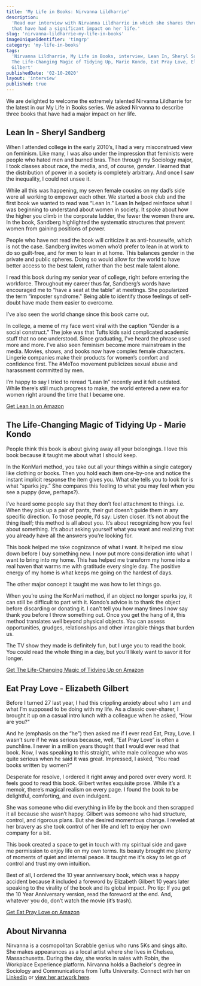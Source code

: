 ```yaml
---
title: 'My Life in Books: Nirvanna Lildharrie'
description:
  'Read our interview with Nirvanna Lildharrie in which she shares three books
  that have had a significant impact on her life.'
slug: 'nirvanna-lildharrie-my-life-in-books'
imageUniqueIdentifier: 'timgrp'
category: 'my-life-in-books'
tags:
  'Nirvanna Lildharrie, My Life in Books, interview, Lean In, Sheryl Sandberg,
  The Life-Changing Magic of Tidying Up, Marie Kondo, Eat Pray Love, Elizabeth
  Gilbert'
publishedDate: '02-10-2020'
layout: 'interview'
published: true
---
```



<p style={{ fontSize: '20px' }}>
  We are delighted to welcome the extremely talented Nirvanna Lildharrie for the
  latest in our My Life in Books series. We asked Nirvanna to describe three
  books that have had a major impact on her life.
</p>

<Box textAlign="center">
  <h2>Lean In - Sheryl Sandberg</h2>
</Box>

<Image266x400
  src="sheryl-sandberg-lean-in_mzq2lm"
  altText="Lean In - Sheryl Sandberg"
  imageCategory="book-summaries"
/>

When I attended college in the early 2010’s, I had a very misconstrued view on
feminism. Like many, I was also under the impression that feminists were people
who hated men and burned bras. Then through my Sociology major, I took classes
about race, the media, and, of course, _gender_. I learned that the distribution
of power in a society is completely arbitrary. And once I saw the inequality, I
could not unsee it.

While all this was happening, my seven female cousins on my dad’s side were all
working to empower each other. We started a book club and the first book we
wanted to read was “Lean In.” Lean In helped reinforce what I was beginning to
understand about women in society. It spoke about how the higher you climb in
the corporate ladder, the fewer the women there are. In the book, Sandberg
highlighted the systematic structures that prevent women from gaining positions
of power.

People who have not read the book will criticize it as anti-housewife, which is
not the case. Sandberg invites women who’d prefer to lean in at work to do so
guilt-free, and for men to lean in at home. This balances gender in the private
and public spheres. Doing so would allow for the world to have better access to
the best talent, rather than the best male talent alone.

I read this book during my senior year of college, right before entering the
workforce. Throughout my career thus far, Sandberg’s words have encouraged me to
“have a seat at the table” at meetings. She popularized the term “imposter
syndrome." Being able to identify those feelings of self-doubt have made them
easier to overcome.

I’ve also seen the world change since this book came out.

In college, a meme of my face went viral with the caption “Gender is a social
construct.” The joke was that Tufts kids said complicated academic stuff that no
one understood. Since graduating, I've heard the phrase used more and more. I’ve
also seen feminism become more mainstream in the media. Movies, shows, and books
now have complex female characters. Lingerie companies make their products for
women’s comfort and confidence first. The #MeToo movement publicizes sexual
abuse and harassment committed by men.

I’m happy to say I tried to reread “Lean In” recently and it felt outdated.
While there’s still much progress to make, the world entered a new era for women
right around the time that I became one.

[Get Lean In on Amazon](https://www.amazon.com/Lean-Women-Work-Will-Lead/dp/0385349947/ref=as_li_ss_tl?crid=1AZGMVRWJGJKW&dchild=1&keywords=lean+in+sheryl+sandberg&qid=1602534065&sprefix=lean+in,aps,351&sr=8-1&linkCode=ll1&tag=paperbacktrav-20&linkId=cfb73d456d9c47081838815a8f685b95&language=en_US)

<Box textAlign="center">
  <h2>The Life-Changing Magic of Tidying Up - Marie Kondo</h2>
</Box>

<Image266x400
  src="marie-kondo-the-life-changing-magic-of-tidying-up_exrijl"
  altText="The Life-Changing Magic of Tidying Up - Marie Kondo"
  imageCategory="book-summaries"
/>

People think this book is about giving away all your belongings. I love this
book because it taught me about what I should keep.

In the KonMari method, you take out all your things within a single category
like clothing or books. Then you hold each item one-by-one and notice the
instant implicit response the item gives you. What she tells you to look for is
what “sparks joy.” She compares this feeling to what you may feel when you see a
puppy (love, perhaps?).

I’ve heard some people say that they don’t feel attachment to things. i.e. When
they pick up a pair of pants, their gut doesn’t guide them in any specific
direction. To those people, I’d say: Listen closer. It’s not about the thing
itself; this method is all about you. It’s about recognizing how you feel about
something. It’s about asking yourself what you want and realizing that you
already have all the answers you’re looking for.

This book helped me take cognizance of what _I_ want. It helped me slow down
before I buy something new. I now put more consideration into what I want to
bring into my home. This has helped me transform my home into a real haven that
warms me with gratitude every single day. The positive energy of my home is what
keeps me going on the hardest of days.

The other major concept it taught me was how to let things go.

When you’re using the KonMari method, if an object no longer sparks joy, it can
still be difficult to part with it. Kondo’s advice is to thank the object before
discarding or donating it. I can’t tell you how many times I now say thank you
before I throw something out. Once you get the hang of it, this method
translates well beyond physical objects. You can assess opportunities, grudges,
relationships and other intangible things that burden us.

The TV show they made is definitely fun, but I urge you to read the book. You
could read the whole thing in a day, but you’ll likely want to savor it for
longer.

[Get The Life-Changing Magic of Tidying Up on Amazon](https://www.amazon.com/Life-Changing-Magic-Tidying-Decluttering-Organizing/dp/1607747308/ref=as_li_ss_tl?dchild=1&keywords=The+Life-Changing+Magic+of+Tidying+Up&qid=1602534373&sr=8-1&linkCode=ll1&tag=paperbacktrav-20&linkId=ba0a0894df3ecccb3cae1e321e4fa18b&language=en_US)

<Box textAlign="center">
  <h2>Eat Pray Love - Elizabeth Gilbert</h2>
</Box>

<Image266x400
  src="elizabeth-gilbert-eat-pray-love_slx0vt"
  altText="Eat Pray Love - Elizabeth Gilbert"
  imageCategory="book-summaries"
/>

Before I turned 27 last year, I had this crippling anxiety about who I am and
what I’m supposed to be doing with my life. As a classic over-sharer, I brought
it up on a casual intro lunch with a colleague when he asked, “How are you?"

And he (emphasis on the “he”) then asked me if I ever read Eat, Pray, Love. I
wasn’t sure if he was serious because, well, “Eat Pray Love” is often a
punchline. I never in a million years thought that I would ever read that book.
Now, I was speaking to this straight, white male colleague who was quite serious
when he said it was great. Impressed, I asked, “You read books written by
women?”

Desperate for resolve, I ordered it right away and pored over every word. It
feels good to read this book. Gilbert writes exquisite prose. While it’s a
memoir, there’s magical realism on every page. I found the book to be
delightful, comforting, and even indulgent.

She was someone who did everything in life by the book and then scrapped it all
because she wasn’t happy. Gilbert was someone who had structure, control, and
rigorous plans. But she desired momentous change. I reveled at her bravery as
she took control of her life and left to enjoy her own company for a bit.

This book created a space to get in touch with my spiritual side and gave me
permission to enjoy life on my own terms. Its beauty brought me plenty of
moments of quiet and internal peace. It taught me it's okay to let go of control
and trust my own intuition.

Best of all, I ordered the 10 year anniversary book, which was a happy accident
because it included a foreword by Elizabeth Gilbert 10 years later speaking to
the virality of the book and its global impact. Pro tip: If you get the 10 Year
Anniversary version, read the foreword at the end. And, whatever you do, don’t
watch the movie (it’s trash).

[Get Eat Pray Love on Amazon](https://www.amazon.com/Eat-Pray-Love-Everything-Indonesia/dp/0143038419/ref=as_li_ss_tl?dchild=1&keywords=Eat+Pray+Love&qid=1602534502&sr=8-2&linkCode=ll1&tag=paperbacktrav-20&linkId=f326fb46555ee60c641e7b8e5cca8597&language=en_US)

## About Nirvanna

Nirvanna is a cosmopolitan Scrabble genius who runs 5Ks and sings alto. She
makes appearances as a local artist where she lives in Chelsea, Massachusetts.
During the day, she works in sales with Robin, the Workplace Experience
platform. Nirvanna holds a Bachelor's degree in Sociology and Communications
from Tufts University. Connect with her on
[Linkedin](https://www.linkedin.com/in/nirvannalildharrie/) or
[view her artwork here](https://www.nirvannalildharrie.com/portfolio).
